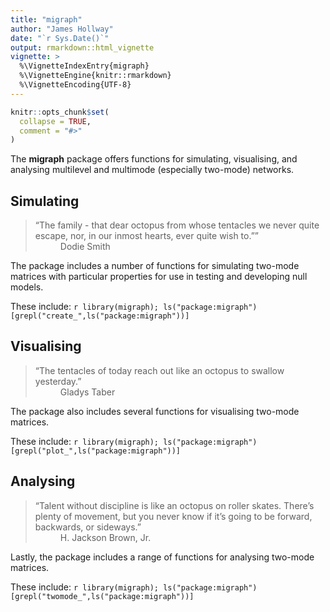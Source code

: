 ```yaml
---
title: "migraph"
author: "James Hollway"
date: "`r Sys.Date()`"
output: rmarkdown::html_vignette
vignette: >
  %\VignetteIndexEntry{migraph}
  %\VignetteEngine{knitr::rmarkdown}
  %\VignetteEncoding{UTF-8}
---
```


```r
knitr::opts_chunk$set(
  collapse = TRUE,
  comment = "#>"
)
```

The **migraph** package offers functions for simulating, visualising, and analysing
multilevel and multimode (especially two-mode) networks.

## Simulating

> "The family - that dear octopus from whose tentacles we never quite escape, nor, in our inmost hearts, ever quite wish to.""
~ Dodie Smith

The package includes a number of functions for simulating two-mode matrices
with particular properties for use in testing and developing null models.

These include:
``r library(migraph); ls("package:migraph")[grepl("create_",ls("package:migraph"))]``

## Visualising

> "The tentacles of today reach out like an octopus to swallow yesterday."
~ Gladys Taber

The package also includes several functions for visualising two-mode matrices.

These include:
``r library(migraph); ls("package:migraph")[grepl("plot_",ls("package:migraph"))]``

## Analysing

> "Talent without discipline is like an octopus on roller skates. There's plenty of movement, but you never know if it's going to be forward, backwards, or sideways."
~ H. Jackson Brown, Jr.

Lastly, the package includes a range of functions for analysing two-mode matrices.

These include:
``r library(migraph); ls("package:migraph")[grepl("twomode_",ls("package:migraph"))]``
